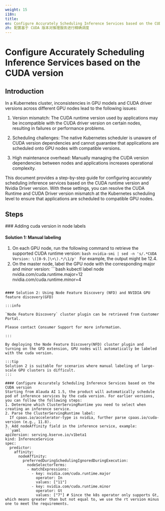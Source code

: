 ```yaml
---
weight: 15
i18n:
title:
en: Configure Accurately Scheduling Inference Services based on the CUDA version
zh: 配置基于 CUDA 版本对推理服务进行精确调度
---
```


# Configure Accurately Scheduling Inference Services based on the CUDA version

## Introduction

In a Kubernetes cluster, inconsistencies in GPU models and CUDA driver versions across different GPU nodes lead to the following issues:

1. Version mismatch: The CUDA runtime version used by applications may be incompatible with the CUDA driver version on certain nodes, resulting in failures or performance problems.

2. Scheduling challenges: The native Kubernetes scheduler is unaware of CUDA version dependencies and cannot guarantee that applications are scheduled onto GPU nodes with compatible versions.

3. High maintenance overhead: Manually managing the CUDA version dependencies between nodes and applications increases operational complexity.

This document provides a step-by-step guide for configuring accurately scheduling inference services based on the CUDA runtime version and Nvidia Driver version.
With these settings, you can resolve the CUDA Runtime and CUDA Driver version mismatch at the Kubernetes scheduling level to ensure that applications are scheduled to compatible GPU nodes.


## Steps
<Steps>
### Adding cuda version in node labels

#### Solution 1: Manual labeling
  1. On each GPU node, run the following command to retrieve the supported CUDA runtime version:
    ```bash
    nvidia-smi | sed -n 's/.*CUDA Version: \([0-9.]\+\).*/\1/p'
    ```
    For example, the output might be 12.4.
  2. On the master node, label the GPU node with the corresponding major and minor version:
    ```bash
    kubectl label node <node-name> \
    nvidia.com/cuda.runtime.major=12 \
    nvidia.com/cuda.runtime.minor=4
  ```

#### Solution 2: Using Node Feature Discovery (NFD) and NVIDIA GPU feature discovery(GFD)

  :::info

  `Node Feature Discovery` cluster plugin can be retrieved from Customer Portal.

  Please contact Consumer Support for more information.

  :::

  By deploying the Node Feature Discovery(NFD) cluster plugin and turning on the GFD extension, GPU nodes will automatically be labeled with the cuda version.

  :::tip
  Solution 2 is suitable for scenarios where manual labeling of large-scale GPU clusters is difficult.
  :::

#### Configure Accurately Scheduling Inference Services based on the CUDA version
  Starting from Alauda AI 1.5, the product will automatically schedule pod of inference services by the cuda version. For earlier versions, you can follow the following steps:
  1. Determine which ClusterServingRuntime you need to select when creating an inference service.
  2. Parse the ClusterServingRuntime label:
    If cpaas.io/accelerator-type is nvidia, further parse cpaas.io/cuda-version (e.g., 11.8).
  3. Add nodeAffinity field in the inference service, example:
  ```yaml
  apiVersion: serving.kserve.io/v1beta1
  kind: InferenceService
  spec:
    predictor:
      affinity:
        nodeAffinity:
          preferredDuringSchedulingIgnoredDuringExecution:
            nodeSelectorTerms:
            - matchExpressions:
              - key: nvidia.com/cuda.runtime.major
                operator: In
                values: ["11"]
              - key: nvidia.com/cuda.runtime.minor
                operator: Gt
                values: ["7"] # Since the k8s operator only supports Gt, which means greater than but not equal to, we use the rt version minus one to meet the requirements.
  ```

</Steps>
